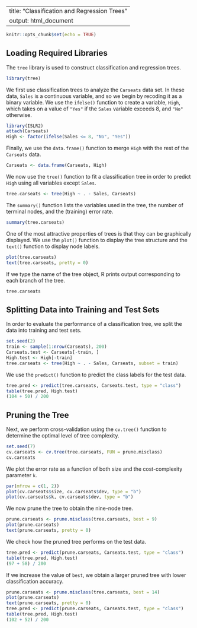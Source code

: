 
---
title: "Classification and Regression Trees"
output: html_document
---

```r
knitr::opts_chunk$set(echo = TRUE)
```

## Loading Required Libraries
The `tree` library is used to construct classification and regression trees.

```r
library(tree)
```

We first use classification trees to analyze the `Carseats` data set. In these data, `Sales` is a continuous variable, and so we begin by recoding it as a binary variable. We use the `ifelse()` function to create a variable, `High`, which takes on a value of `"Yes"` if the `Sales` variable exceeds 8, and `"No"` otherwise.

```r
library(ISLR2)
attach(Carseats)
High <- factor(ifelse(Sales <= 8, "No", "Yes"))
```

Finally, we use the `data.frame()` function to merge `High` with the rest of the `Carseats` data.

```r
Carseats <- data.frame(Carseats, High)
```

We now use the `tree()` function to fit a classification tree in order to predict `High` using all variables except `Sales`.

```r
tree.carseats <- tree(High ~ . - Sales, Carseats)
```

The `summary()` function lists the variables used in the tree, the number of terminal nodes, and the (training) error rate.

```r
summary(tree.carseats)
```

One of the most attractive properties of trees is that they can be graphically displayed. We use the `plot()` function to display the tree structure and the `text()` function to display node labels.

```r
plot(tree.carseats)
text(tree.carseats, pretty = 0)
```

If we type the name of the tree object, R prints output corresponding to each branch of the tree.

```r
tree.carseats
```

## Splitting Data into Training and Test Sets
In order to evaluate the performance of a classification tree, we split the data into training and test sets.

```r
set.seed(2)
train <- sample(1:nrow(Carseats), 200)
Carseats.test <- Carseats[-train, ]
High.test <- High[-train]
tree.carseats <- tree(High ~ . - Sales, Carseats, subset = train)
```

We use the `predict()` function to predict the class labels for the test data.

```r
tree.pred <- predict(tree.carseats, Carseats.test, type = "class")
table(tree.pred, High.test)
(104 + 50) / 200
```

## Pruning the Tree
Next, we perform cross-validation using the `cv.tree()` function to determine the optimal level of tree complexity.

```r
set.seed(7)
cv.carseats <- cv.tree(tree.carseats, FUN = prune.misclass)
cv.carseats
```

We plot the error rate as a function of both size and the cost-complexity parameter `k`.

```r
par(mfrow = c(1, 2))
plot(cv.carseats$size, cv.carseats$dev, type = "b")
plot(cv.carseats$k, cv.carseats$dev, type = "b")
```

We now prune the tree to obtain the nine-node tree.

```r
prune.carseats <- prune.misclass(tree.carseats, best = 9)
plot(prune.carseats)
text(prune.carseats, pretty = 0)
```

We check how the pruned tree performs on the test data.

```r
tree.pred <- predict(prune.carseats, Carseats.test, type = "class")
table(tree.pred, High.test)
(97 + 58) / 200
```

If we increase the value of `best`, we obtain a larger pruned tree with lower classification accuracy.

```r
prune.carseats <- prune.misclass(tree.carseats, best = 14)
plot(prune.carseats)
text(prune.carseats, pretty = 0)
tree.pred <- predict(prune.carseats, Carseats.test, type = "class")
table(tree.pred, High.test)
(102 + 52) / 200
```
